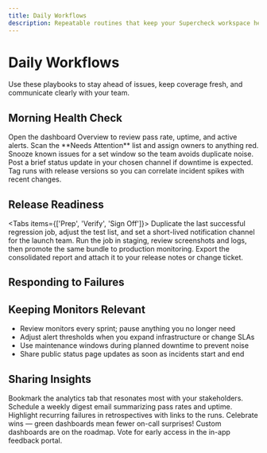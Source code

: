 ```yaml
---
title: Daily Workflows
description: Repeatable routines that keep your Supercheck workspace healthy
---
```


# Daily Workflows

Use these playbooks to stay ahead of issues, keep coverage fresh, and communicate clearly with your team.

## Morning Health Check

<Steps>
  <Step>Open the dashboard Overview to review pass rate, uptime, and active alerts.</Step>
  <Step>Scan the **Needs Attention** list and assign owners to anything red.</Step>
  <Step>Snooze known issues for a set window so the team avoids duplicate noise.</Step>
  <Step>Post a brief status update in your chosen channel if downtime is expected.</Step>
</Steps>

<Callout type="tip">
  Tag runs with release versions so you can correlate incident spikes with recent changes.
</Callout>

## Release Readiness

<Tabs items={['Prep', 'Verify', 'Sign Off']}>
  <Tab value="Prep">
    Duplicate the last successful regression job, adjust the test list, and set
    a short-lived notification channel for the launch team.
  </Tab>
  <Tab value="Verify">
    Run the job in staging, review screenshots and logs, then promote the same
    bundle to production monitoring.
  </Tab>
  <Tab value="Sign Off">
    Export the consolidated report and attach it to your release notes or change
    ticket.
  </Tab>
</Tabs>

## Responding to Failures

<Cards>
  <Card
    title="Triage"
    description="Open the failing run, read the timeline, and replay the video or screenshots."
  />
  <Card
    title="Investigate"
    description="Use the AI summary to confirm what changed, then leave a run note for context."
  />
  <Card
    title="Fix"
    description="Apply safe code suggestions or edit the test directly, re-run, and mark the incident resolved."
  />
</Cards>

## Keeping Monitors Relevant

- Review monitors every sprint; pause anything you no longer need
- Adjust alert thresholds when you expand infrastructure or change SLAs
- Use maintenance windows during planned downtime to prevent noise
- Share public status page updates as soon as incidents start and end

## Sharing Insights

<Steps>
  <Step>Bookmark the analytics tab that resonates most with your stakeholders.</Step>
  <Step>Schedule a weekly digest email summarizing pass rates and uptime.</Step>
  <Step>Highlight recurring failures in retrospectives with links to the runs.</Step>
  <Step>Celebrate wins — green dashboards mean fewer on-call surprises!</Step>
</Steps>

<Callout type="note">
  Custom dashboards are on the roadmap. Vote for early access in the in-app
  feedback portal.
</Callout>

